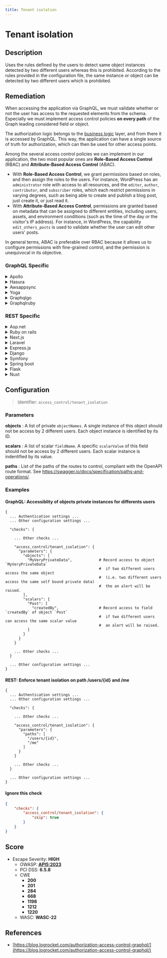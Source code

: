 ```yaml
---
title: Tenant isolation
---
```


# Tenant isolation

## Description

Uses the rules defined by the users to detect same object instances detected by two different users whereas this is prohibited.
According to the rules provided in the configuration file, the same instance or object can be detected by two different users which is prohibited.


## Remediation

When accessing the application via GraphQL, we must validate whether or not the user has access to the requested elements from the schema.
Especially we must implement access control policies **on every path** of the Graph leading considered field or object.

The authorization logic belongs to the [business logic](https://escape.tech/blog/what-is-business-logic-and-why-its-important/) layer, and from there it is accessed by GraphQL. 
This way, the application can have a single source of truth for authorization, which can then be used for other access points.

Among the several access control policies we can implement in our application, the two most popular ones are **Role-Based Access Control** (RBAC) and **Attribute-Based Access Control** (ABAC).
  - With **Role-Based Access Control**, we grant permissions based on roles, and then assign the roles to the users. For instance, WordPress has an `administrator` role with access to all resources, and the `editor`, `author`, `contributor`, and `subscriber` roles, which each restrict permissions in varying degrees, such as being able to create and publish a blog post, just create it, or just read it.
  - With **Attribute-Based Access Control**, permissions are granted based on metadata that can be assigned to different entities, including users, assets, and environment conditions (such as the time of the day or the visitor's IP address). For instance, in WordPress, the capability `edit_others_posts` is used to validate whether the user can edit other users' posts.

In general terms, ABAC is preferable over RBAC because it allows us to configure permissions with fine-grained control, and the permission is unequivocal in its objective.



### GraphQL Specific

<details>
    <summary>Apollo</summary>

See [Apollo's Access Control Documentation](https://www.apollographql.com/docs/apollo-server/security/authentication/#in-resolvers). For large scale applications, you might want to use a specific package like [graphql-shield](https://github.com/maticzav/graphql-shield) for easy Access Control Management.

</details>

<details>
    <summary>Hasura</summary>

See Hasura's detailed documentation for Authorization Management [here](https://hasura.io/docs/latest/graphql/core/auth/authorization/permission-rules/)

</details>

<details>
    <summary>Awsappsync</summary>

Appsync provides several methods for protecting critical information. - For implementing fine-grained access control, see https://docs.aws.amazon.com/appsync/latest/devguide/security-authz.html#fine-grained-access-control

</details>

<details>
    <summary>Yoga</summary>

In GraphQL Yoga, you can implement custom authentication logic within your resolvers to ensure that users can only access data they are permitted to. Use context to pass user information and validate access rights.

</details>

<details>
    <summary>Graphqlgo</summary>

In GraphQL-Go, ensure that your resolver functions include logic to check whether the user is authorized to access the data they are requesting.

</details>

<details>
    <summary>Graphqlruby</summary>

In GraphQL-Ruby, use the `authorized?` method in your types to define authorization logic for accessing objects.

</details>


### REST Specific

<details>
    <summary>Asp.net</summary>

Use ASP.NET Core's built-in authorization features to restrict access to endpoints based on user roles or claims.

</details>

<details>
    <summary>Ruby on rails</summary>

Leverage Rails' `before_action` filters to check for user permissions before granting access to controller actions.

</details>

<details>
    <summary>Next.js</summary>

In Next.js API routes, use middleware or helper functions to authenticate and authorize users before processing the request.

</details>

<details>
    <summary>Laravel</summary>

Utilize Laravel's middleware and policies to enforce user permissions on routes and actions.

</details>

<details>
    <summary>Express.js</summary>

Implement middleware in Express.js to authenticate and authorize users before they can access protected routes.

</details>

<details>
    <summary>Django</summary>

Use Django's authentication and permission system to protect views and ensure that only authorized users can access them.

</details>

<details>
    <summary>Symfony</summary>

In Symfony, secure your controllers with access control rules defined in security.yaml or with annotations in your controller classes.

</details>

<details>
    <summary>Spring boot</summary>

Apply Spring Security annotations to your Spring Boot controllers to enforce authentication and authorization.

</details>

<details>
    <summary>Flask</summary>

In Flask, use decorators to require login or specific permissions before accessing certain views.

</details>

<details>
    <summary>Nuxt</summary>

For Nuxt.js, use middleware to check if the user is authenticated and authorized before rendering pages or processing API requests.

</details>

## Configuration

> Identifier: `access_control/tenant_isolation`

### Parameters


**objects** : A list of private `objectNames`. A single instance of this object should not be access by 2 different users. Each object instance is identified by its ID.


**scalars** : A list of scalar `fieldName`. A specific `scalarValue` of this field should not be access by 2 different users. Each scalar instance is indentified by its value.


**paths** : List of the paths of the routes to control, compliant with the OpenAPI route format. See https://swagger.io/docs/specification/paths-and-operations/.





### Examples



#### **GraphQL:** Accessiblity of objects private instances for differents users

```
{
  ... Authentication settings ...
  ... Other configuration settings ...

  "checks": {

    ... Other checks ...

    "access_control/tenant_isolation": {
      "parameters": {
        "objects": [
          "MyVeryPrivateData",            # Record access to object `MyVeryPrivateData`
                                          #  if two different users access the same object
                                          #  (i.e. two different users access the same self bound private data)
                                          #  the an alert will be raised.
        ],
        "scalars": {
          "Post": [
            "createdBy",                  # Record access to field `createdBy` of object `Post`
                                          #  if two different users can access the same scalar value
                                          #  an alert will be raised.
          ]
        }
      }
    }

    ... Other checks ...
  }

  ... Other configuration settings ...
}
```




#### **REST:** Enforce tenant isolation on path /users/{id} and /me

```
{
  ... Authentication settings ...
  ... Other configuration settings ...

  "checks": {

    ... Other checks ...

    "access_control/tenant_isolation": {
      "parameters": {
        "paths": [
          "/users/{id}",
          "/me"
        ]
      }
    }

    ... Other checks ...
  }

  ... Other configuration settings ...
}
```




#### Ignore this check

```json
{
    "checks": {
        "access_control/tenant_isolation": {
            "skip": true
        }
    }
}
```




## Score

- Escape Severity: **<span className="high-severity">HIGH</span>**
  - OWASP: **[API5:2023](https://github.com/OWASP/API-Security/blob/master/editions/2023/en/0xa5-broken-function-level-authorization.md)**
  - PCI DSS: **6.5.8**
  - CWE
    - **200**
    - **201**
    - **284**
    - **668**
    - **1198**
    - **1212**
    - **1220**
  - WASC: **WASC-22**
  
  






## References

- [https://blog.logrocket.com/authorization-access-control-graphql/](https://blog.logrocket.com/authorization-access-control-graphql/)
  
